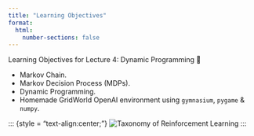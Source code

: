 ```yaml
---
title: "Learning Objectives"
format:
  html:
    number-sections: false
---
```


::: {.callout-note appearance="simple" icon=false}
Learning Objectives for Lecture 4: Dynamic Programming 🎯
:::

- Markov Chain.
- Markov Decision Process (MDPs).
- Dynamic Programming.
- Homemade GridWorld OpenAI environment using `gymnasium`, `pygame` & `numpy`.

::: {style = "text-align:center;"}
![Taxonomy of Reinforcement Learning](images/Lecture4.drawio.svg)
:::